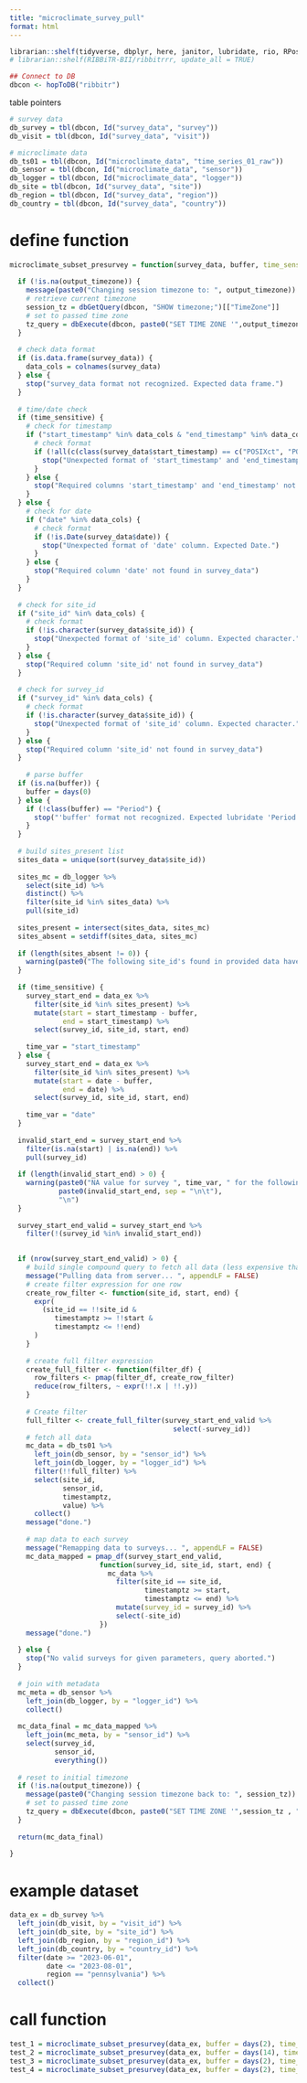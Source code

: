 ```yaml
---
title: "microclimate_survey_pull"
format: html
---
```



```r
librarian::shelf(tidyverse, dbplyr, here, janitor, lubridate, rio, RPostgres, stringr, DBI, parsedate, uuid, hms, RIBBiTR-BII/ribbitrrr, plotly)
# librarian::shelf(RIBBiTR-BII/ribbitrrr, update_all = TRUE)

## Connect to DB
dbcon <- hopToDB("ribbitr")

```

table pointers
```r
# survey data
db_survey = tbl(dbcon, Id("survey_data", "survey"))
db_visit = tbl(dbcon, Id("survey_data", "visit"))

# microclimate data
db_ts01 = tbl(dbcon, Id("microclimate_data", "time_series_01_raw"))
db_sensor = tbl(dbcon, Id("microclimate_data", "sensor"))
db_logger = tbl(dbcon, Id("microclimate_data", "logger"))
db_site = tbl(dbcon, Id("survey_data", "site"))
db_region = tbl(dbcon, Id("survey_data", "region"))
db_country = tbl(dbcon, Id("survey_data", "country"))
```

# define function
```r
microclimate_subset_presurvey = function(survey_data, buffer, time_sensitive = FALSE, output_timezone = NA) {
  
  if (!is.na(output_timezone)) {
    message(paste0("Changing session timezone to: ", output_timezone))
    # retrieve current timezone
    session_tz = dbGetQuery(dbcon, "SHOW timezone;")[["TimeZone"]]
    # set to passed time zone
    tz_query = dbExecute(dbcon, paste0("SET TIME ZONE '",output_timezone , "';"))
  }
  
  # check data format
  if (is.data.frame(survey_data)) {
    data_cols = colnames(survey_data)
  } else {
    stop("survey_data format not recognized. Expected data frame.")
  }
  
  # time/date check
  if (time_sensitive) {
    # check for timestamp
    if ("start_timestamp" %in% data_cols & "end_timestamp" %in% data_cols) {
      # check format
      if (!all(c(class(survey_data$start_timestamp) == c("POSIXct", "POSIXt"), class(survey_data$end_timestamp) == c("POSIXct", "POSIXt")))) {
        stop("Unexpected format of 'start_timestamp' and 'end_timestamp' columns. Expected c('POSIXct', 'POSIXt')")
      }
    } else {
      stop("Required columns 'start_timestamp' and 'end_timestamp' not found in survey_data")
    }
  } else {
    # check for date
    if ("date" %in% data_cols) {
      # check format
      if (!is.Date(survey_data$date)) {
        stop("Unexpected format of 'date' column. Expected Date.")
      }
    } else {
      stop("Required column 'date' not found in survey_data")
    }
  }
  
  # check for site_id
  if ("site_id" %in% data_cols) {
    # check format
    if (!is.character(survey_data$site_id)) {
      stop("Unexpected format of 'site_id' column. Expected character.")
    }
  } else {
    stop("Required column 'site_id' not found in survey_data")
  }
  
  # check for survey_id
  if ("survey_id" %in% data_cols) {
    # check format
    if (!is.character(survey_data$site_id)) {
      stop("Unexpected format of 'site_id' column. Expected character.")
    }
  } else {
    stop("Required column 'site_id' not found in survey_data")
  }
  
    # parse buffer
  if (is.na(buffer)) {
    buffer = days(0)
  } else {
    if (!class(buffer) == "Period") {
      stop("'buffer' format not recognized. Expected lubridate 'Period'.")
    }
  }
  
  # build sites_present list
  sites_data = unique(sort(survey_data$site_id))
  
  sites_mc = db_logger %>%
    select(site_id) %>%
    distinct() %>%
    filter(site_id %in% sites_data) %>%
    pull(site_id)
  
  sites_present = intersect(sites_data, sites_mc)
  sites_absent = setdiff(sites_data, sites_mc)
  
  if (length(sites_absent != 0)) {
    warning(paste0("The following site_id's found in provided data have no associated microclimate loggers and will be ignored: ", paste(sites_absent, collapse = ", ")))
  }
  
  if (time_sensitive) {
    survey_start_end = data_ex %>%
      filter(site_id %in% sites_present) %>%
      mutate(start = start_timestamp - buffer,
             end = start_timestamp) %>%
      select(survey_id, site_id, start, end)
    
    time_var = "start_timestamp"
  } else {
    survey_start_end = data_ex %>%
      filter(site_id %in% sites_present) %>%
      mutate(start = date - buffer,
             end = date) %>%
      select(survey_id, site_id, start, end)
    
    time_var = "date"
  }
  
  invalid_start_end = survey_start_end %>%
    filter(is.na(start) | is.na(end)) %>%
    pull(survey_id)
  
  if (length(invalid_start_end) > 0) {
    warning(paste0("NA value for survey ", time_var, " for the following surveys:\n\t"),
            paste0(invalid_start_end, sep = "\n\t"),
            "\n")
  }
  
  survey_start_end_valid = survey_start_end %>%
    filter(!(survey_id %in% invalid_start_end))
  

  if (nrow(survey_start_end_valid) > 0) {
    # build single compound query to fetch all data (less expensive than hundreds of queries)
    message("Pulling data from server... ", appendLF = FALSE)
    # create filter expression for one row
    create_row_filter <- function(site_id, start, end) {
      expr(
        (site_id == !!site_id & 
           timestamptz >= !!start & 
           timestamptz <= !!end)
      )
    }
    
    # create full filter expression
    create_full_filter <- function(filter_df) {
      row_filters <- pmap(filter_df, create_row_filter)
      reduce(row_filters, ~ expr(!!.x | !!.y))
    }
    
    # Create filter
    full_filter <- create_full_filter(survey_start_end_valid %>%
                                        select(-survey_id))
    # fetch all data
    mc_data = db_ts01 %>%
      left_join(db_sensor, by = "sensor_id") %>%
      left_join(db_logger, by = "logger_id") %>%
      filter(!!full_filter) %>%
      select(site_id,
             sensor_id,
             timestamptz,
             value) %>%
      collect()
    message("done.")
    
    # map data to each survey
    message("Remapping data to surveys... ", appendLF = FALSE)
    mc_data_mapped = pmap_df(survey_start_end_valid,
                      function(survey_id, site_id, start, end) {
                        mc_data %>%
                          filter(site_id == site_id,
                                 timestamptz >= start,
                                 timestamptz <= end) %>%
                          mutate(survey_id = survey_id) %>%
                          select(-site_id)
                      })
    message("done.")
    
  } else {
    stop("No valid surveys for given parameters, query aborted.")
  }
  
  # join with metadata
  mc_meta = db_sensor %>%
    left_join(db_logger, by = "logger_id") %>%
    collect()
  
  mc_data_final = mc_data_mapped %>%
    left_join(mc_meta, by = "sensor_id") %>%
    select(survey_id,
           sensor_id,
           everything())
  
  # reset to initial timezone
  if (!is.na(output_timezone)) {
    message(paste0("Changing session timezone back to: ", session_tz))
    # set to passed time zone
    tz_query = dbExecute(dbcon, paste0("SET TIME ZONE '",session_tz , "';"))
  }
  
  return(mc_data_final)
  
}

```

# example dataset
```r
data_ex = db_survey %>%
  left_join(db_visit, by = "visit_id") %>%
  left_join(db_site, by = "site_id") %>%
  left_join(db_region, by = "region_id") %>%
  left_join(db_country, by = "country_id") %>%
  filter(date >= "2023-06-01",
         date <= "2023-08-01",
         region == "pennsylvania") %>%
  collect()

```

# call function
```r
test_1 = microclimate_subset_presurvey(data_ex, buffer = days(2), time_sensitive = FALSE, output_timezone = NA)
test_2 = microclimate_subset_presurvey(data_ex, buffer = days(14), time_sensitive = FALSE, output_timezone = NA)
test_3 = microclimate_subset_presurvey(data_ex, buffer = days(2), time_sensitive = TRUE, output_timezone = NA)
test_4 = microclimate_subset_presurvey(data_ex, buffer = days(2), time_sensitive = TRUE, output_timezone = "America/Los_Angeles")
```